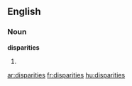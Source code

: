 ==English==

===Noun===
'''disparities'''

# {{plural of|[[disparity]]}}

[[ar:disparities]]
[[fr:disparities]]
[[hu:disparities]]